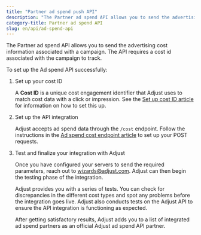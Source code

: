 ```yaml
---
title: "Partner ad spend push API"
description: "The Partner ad spend API allows you to send the advertising cost information associated with a campaign."
category-title: Partner ad spend API
slug: en/api/ad-spend-api
---
```


The Partner ad spend API allows you to send the advertising cost information associated with a campaign. The API requires a cost id associated with the campaign to track.

To set up the Ad spend API successfully:

1. Set up your cost ID

   A **Cost ID** is a unique cost engagement identifier that Adjust uses to match cost data with a click or impression. See the [Set up cost ID article](/en/api/ad-spend-api/cost-id) for information on how to set this up.

2. Set up the API integration

   Adjust accepts ad spend data through the `/cost` endpoint. Follow the instructions in the [Ad spend cost endpoint article](/en/api/ad-spend-api/cost-endpoint) to set up your POST requests.

3. Test and finalize your integration with Adjust

   Once you have configured your servers to send the required parameters, reach out to wizards@adjust.com. Adjust can then begin the testing phase of the integration.

   Adjust provides you with a series of tests. You can check for discrepancies in the different cost types and spot any problems before the integration goes live. Adjust also conducts tests on the Adjust API to ensure the API integration is functioning as expected.

   After getting satisfactory results, Adjust adds you to a list of integrated ad spend partners as an official Adjust ad spend API partner.

